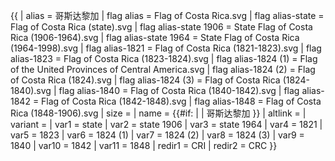 {{ {{{1<noinclude>|country showdata</noinclude>}}}
| alias = 哥斯达黎加
| flag alias = Flag of Costa Rica.svg
| flag alias-state = Flag of Costa Rica (state).svg
| flag alias-state 1906 = State Flag of Costa Rica (1906-1964).svg
| flag alias-state 1964 = State Flag of Costa Rica (1964-1998).svg
| flag alias-1821 = Flag of Costa Rica (1821-1823).svg
| flag alias-1823 = Flag of Costa Rica (1823-1824).svg
| flag alias-1824 (1) = Flag of the United Provinces of Central America.svg
| flag alias-1824 (2) = Flag of Costa Rica (1824).svg
| flag alias-1824 (3) = Flag of Costa Rica (1824-1840).svg
| flag alias-1840 = Flag of Costa Rica (1840-1842).svg
| flag alias-1842 = Flag of Costa Rica (1842-1848).svg
| flag alias-1848 = Flag of Costa Rica (1848-1906).svg
| size = {{{size|}}}
| name = {{#if: {{{name|}}} | {{{name|}}} | 哥斯达黎加 }}
| altlink = {{{altlink|}}}
| variant = {{{variant|}}}
<noinclude>
| var1 = state
| var2 = state 1906
| var3 = state 1964
| var4 = 1821
| var5 = 1823
| var6 = 1824 (1) 
| var7 = 1824 (2)
| var8 = 1824 (3)
| var9 = 1840
| var10 = 1842
| var11 = 1848
| redir1 = CRI
| redir2 = CRC
</noinclude>
}}